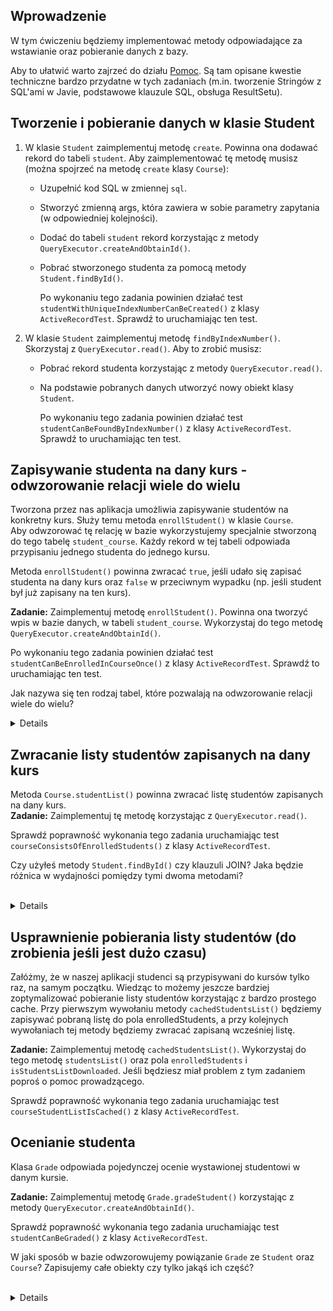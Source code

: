 
## Wprowadzenie
W tym ćwiczeniu będziemy implementować metody odpowiadające za wstawianie oraz pobieranie danych z bazy.  

Aby to ułatwić warto zajrzeć do działu [Pomoc](05-help). Są tam opisane kwestie techniczne bardzo przydatne w tych zadaniach (m.in. tworzenie Stringów z SQL'ami w Javie, podstawowe klauzule SQL, obsługa ResultSetu).


## Tworzenie i pobieranie danych w klasie Student

1. W klasie `Student` zaimplementuj metodę `create`. Powinna ona dodawać rekord do tabeli `student`. Aby zaimplementować tę metodę musisz (można spojrzeć na metodę `create` klasy `Course`):
    * Uzupełnić kod SQL w zmiennej `sql`.
    * Stworzyć zmienną args, która zawiera w sobie parametry zapytania (w odpowiedniej kolejności).
    * Dodać do tabeli `student` rekord korzystając z metody `QueryExecutor.createAndObtainId()`.
    * Pobrać stworzonego studenta za pomocą metody `Student.findById()`.
      
        Po wykonaniu tego zadania powinien działać test `studentWithUniqueIndexNumberCanBeCreated()` z klasy `ActiveRecordTest`. Sprawdź to uruchamiając ten test.
2. W klasie `Student` zaimplementuj metodę `findByIndexNumber()`. Skorzystaj z `QueryExecutor.read()`. Aby to zrobić musisz:
    * Pobrać rekord studenta korzystając z metody `QueryExecutor.read()`.
    * Na podstawie pobranych danych utworzyć nowy obiekt klasy `Student`.
    
        Po wykonaniu tego zadania powinien działać test `studentCanBeFoundByIndexNumber()` z klasy `ActiveRecordTest`. Sprawdź to uruchamiając ten test.


## Zapisywanie studenta na dany kurs - odwzorowanie relacji wiele do wielu

Tworzona przez nas aplikacja umożliwia zapisywanie studentów na konkretny kurs. Służy temu metoda `enrollStudent()` w klasie `Course`.  
Aby odwzorować tę relację w bazie wykorzystujemy specjalnie stworzoną do tego tabelę `student_course`. Każdy rekord w tej tabeli odpowiada przypisaniu jednego studenta do jednego kursu.

Metoda `enrollStudent()` powinna zwracać `true`, jeśli udało się zapisać studenta na dany kurs oraz `false` w przeciwnym wypadku (np. jeśli student był już zapisany na ten kurs).

**Zadanie:** Zaimplementuj metodę `enrollStudent()`. Powinna ona tworzyć wpis w bazie danych, w tabeli `student_course`. Wykorzystaj do tego metodę `QueryExecutor.createAndObtainId()`. 

Po wykonaniu tego zadania powinien działać test `studentCanBeEnrolledInCourseOnce()` z klasy `ActiveRecordTest`. Sprawdź to uruchamiając ten test.

<Callout>

Jak nazywa się ten rodzaj tabel, które pozwalają na odwzorowanie relacji wiele do wielu?
</Callout>
<br />

<Details>
Tabele łącznikowe.
</Details>


## Zwracanie listy studentów zapisanych na dany kurs

Metoda `Course.studentList()` powinna zwracać listę studentów zapisanych na dany kurs.  
**Zadanie:** Zaimplementuj tę metodę korzystając z `QueryExecutor.read()`.

Sprawdź poprawność wykonania tego zadania uruchamiając test `courseConsistsOfEnrolledStudents()` z klasy `ActiveRecordTest`.

<Callout>

Czy użyłeś metody `Student.findById()` czy klauzuli JOIN? Jaka będzie różnica w wydajności pomiędzy tymi dwoma metodami? 
</Callout>

<br />

<Details>
Korzystając z metody *Student.findById()* dla każdego studenta będziemy wykonywali osobne zapytanie dla bazy. 

Metoda JOIN pozwala nam na grupowe pobranie danych przez co ograniczamy liczbę zapytań i poprawiamy wydajność.

</Details>


## Usprawnienie pobierania listy studentów (do zrobienia jeśli jest dużo czasu)
Załóżmy, że w naszej aplikacji studenci są przypisywani do kursów tylko raz, na samym początku.
Wiedząc to możemy jeszcze bardziej zoptymalizować pobieranie listy studentów korzystając z bardzo prostego cache. 
Przy pierwszym wywołaniu metody `cachedStudentsList()` będziemy zapisywać pobraną listę do pola enrolledStudents, a przy kolejnych wywołaniach tej metody będziemy zwracać zapisaną wcześniej listę.

**Zadanie:** Zaimplementuj metodę `cachedStudentsList()`. Wykorzystaj do tego metodę `studentsList()` oraz pola `enrolledStudents` i `isStudentsListDownloaded`. Jeśli będziesz miał problem z tym zadaniem poproś o pomoc prowadzącego.

Sprawdź poprawność wykonania tego zadania uruchamiając test `courseStudentListIsCached()` z klasy `ActiveRecordTest`.


## Ocenianie studenta
Klasa `Grade` odpowiada pojedynczej ocenie wystawionej studentowi w danym kursie. 

**Zadanie:** Zaimplementuj metodę `Grade.gradeStudent()` korzystając z metody `QueryExecutor.createAndObtainId()`.

Sprawdź poprawność wykonania tego zadania uruchamiając test `studentCanBeGraded()` z klasy `ActiveRecordTest`.


<Callout>

W jaki sposób w bazie odwzorowujemy powiązanie `Grade` ze `Student` oraz `Course`? Zapisujemy całe obiekty czy tylko jakąś ich część?
</Callout>

<br />

<Details>
W tabeli <i>grade</i> zapisujemy rekordy zawierające tylko ID obiektu Student i ID obiektu Course.
</Details>